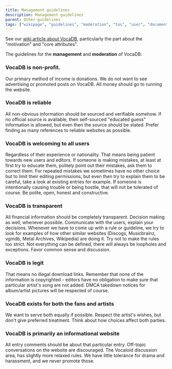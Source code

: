 ---
title: Management guidelines
description: Management guidelines
parent: Other-guidelines
tags: ["wikipage", "guidelines", "moderation", "tos", "user", "documentation", "vocadb"]
---

See our [wiki article about VocaDB](/docs/vocadb-what-is-it-for), particularly the part about the "motivation" and "core attributes".

The guidelines for the **management** and **moderation** of VocaDB:

### VocaDB is non-profit.

Our primary method of income is donations. We do not want to see advertising or promoted posts on VocaDB. All money should go to running the website.

### VocaDB is reliable

All non-obvious information should be sourced and verifiable somehow. If no official source is available, then self-sourced "educated guess" information is allowed, but even then the source should be stated. Prefer finding as many references to reliable websites as possible.

### VocaDB is welcoming to all users

Regardless of their experience or nationality. That means being patient towards new users and editors. If someone is making mistakes, at least at first try to educate them, politely point out their mistakes, ask them to correct them. For repeated mistakes we sometimes have no other choice but to limit their editing permissions, but even then try to explain them to be careful, take a look at existing entries for example. If someone is intentionally causing trouble or being hostile, that will not be tolerated of course. Be polite, open, honest and constructive.

### VocaDB is transparent

All financial information should be completely transparent. Decision making as well, whenever possible. Communicate with the users, explain your decisions. Whenever we have to come up with a rule or guideline, we try to look for examples of how other similar websites (Discogs, Musicbrainz, vgmdb, Metal Archives, Wikipedia) are doing it. Try not to make the rules too strict. Not everything can be defined, there will always be loopholes and exceptions. Favor common sense and discussion.

### VocaDB is legit

That means no illegal download links. Remember that none of the information is copyrighted - editors have no obligation to make sure that particular artist's song are not added. DMCA takedown notices for album/artist pictures will be respected of course.

### VocaDB exists for both the fans and artists

We want to serve both equally if possible. Respect the artist's wishes, but don't give preferred treatment. Think about how choices affect both parties.

### VocaDB is primarily an informational website

All entry comments should be about that particular entry. Off-topic conversations on the website are discouraged. The Vocaloid discussion area, has slightly more relaxed rules. We have little tolerance for drama and harassment, and we never promote those.